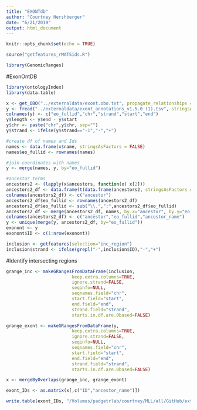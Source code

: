 ```yaml
---
title: "EXONTdb"
author: "Courtney Hershberger"
date: "6/21/2019"
output: html_document
---
```


```r
knitr::opts_chunk$set(echo = TRUE)
```

```r
source("getfeatures_rMATSids.R")
```

```r
library(GenomicRanges)
```

#ExonOntDB
```r
library(ontologyIndex)
library(data.table)

x <- get_OBO("../externaldata/exont.obo.txt", propagate_relationships = "is_a", extract_tags = "minimal")
y <- fread("../externaldata/exont_annotations_v1.5.0 (1).tsv", stringsAsFactors = FALSE, sep="\t", data.table=FALSE)
colnames(y) <- c("eo_fullid","chr","strand","start","end")
y$length <- y$end - y$start
y$chr <- paste("chr",y$chr, sep="")
y$strand <- ifelse(y$strand=="-1","-","+")

#create df of names and Ids
names <- data.frame(x$name, stringsAsFactors = FALSE)
names$eo_fullid <- rownames(names)

#join coordinates with names
y <- merge(names, y, by="eo_fullid")

#ancestor terms
ancestors2 <- (lapply(x$ancestors, function(x) x[2]))
ancestors2_df <- data.frame(t(data.frame(ancestors2, stringsAsFactors = FALSE)), stringsAsFactors = FALSE)
colnames(ancestors2_df) <- c("ancestor")
ancestors2_df$eo_fullid <- rownames(ancestors2_df)
ancestors2_df$eo_fullid <- sub("\\.",":",ancestors2_df$eo_fullid)
ancestors2_df <- merge(ancestors2_df, names, by.x="ancestor", by.y="eo_fullid")
colnames(ancestors2_df) <- c("ancestor","eo_fullid","ancestor_name")
y <- unique(merge(y, ancestors2_df, by="eo_fullid"))
exonont <- y
exonont$ID <- c(1:nrow(exonont))
```

```r
inclusion <- getfeatures(selection="inc_region")
inclusion$strand <- ifelse(grepl("-",inclusion$ID),"-","+")
```

#Identify intersecting regions
```r
grange_inc <- makeGRangesFromDataFrame(inclusion,
                         keep.extra.columns=TRUE,
                         ignore.strand=FALSE,
                         seqinfo=NULL,
                         seqnames.field="chr",
                         start.field="start",
                         end.field="end",
                         strand.field="strand",
                         starts.in.df.are.0based=FALSE)

grange_exont <- makeGRangesFromDataFrame(y,
                         keep.extra.columns=TRUE,
                         ignore.strand=FALSE,
                         seqinfo=NULL,
                         seqnames.field="chr",
                         start.field="start",
                         end.field="end",
                         strand.field="strand",
                         starts.in.df.are.0based=FALSE)
```

```r
x <- mergeByOverlaps(grange_inc, grange_exont)

exont_IDs <- as.matrix(x[,c("ID","ancestor_name")])

write.table(exont_IDs, "/Volumes/padgetrlab/courtney/MLL/all/GitHub/externaldata/exont_rMATS_intersect.txt", quote = FALSE, row.names = FALSE, sep="\t")
```